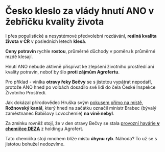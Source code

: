 # **Česko kleslo** za vlády hnutí ANO v žebříčku kvality života

I přes populistické a nesystémové předvolební rozdávání, **reálná kvalita života v ČR** v posledních letech **klesá**.

**Ceny potravin** rychle **rostou**, průměrné důchody v poměru k průměrné mzdě klesají.

Hnutí ANO nebude aktivně přispívat ke zlepšení životního prostředí ani kvality potravin, neboť by šlo **proti zájmům Agrofertu**.

Pro příklad - viníka **otravy řeky Bečvy** se s jistotou vypátrat nepodaří, protože ANO hned po volbách dosadilo své lidi do čela České Inspekce Životního Prostředí.

Jak dokázal přírodovědec Hruška svým [pokusem přímo na místě](https://ekolist.cz/cz/publicistika/nazory-a-komentare/jakubn-hruska-ryby-v-becve-nemohly-otravit-toxiny-z-roznovskeho-kanalu), **Rožnovský kanál**, který hned na začátku označil ministr Brabec (bývalý zaměstnanec Babišovy Lovochemie) **na vině nebyl**.

Za zmínku rovněž stojí, že v den otravy Bečvy se stala [provozní havárie **v chemičce DEZA**](https://denikreferendum.cz/clanek/32010-odhaleno-v-den-otravy-becvy-se-v-deze-stala-havarie-proc-zustala-utajena) z holdingu Agrofert.

Tato chemička stojí mnohem blíže místu **úhynu ryb**. Náhoda? To už se s jistotou bohužel nedozvíme.